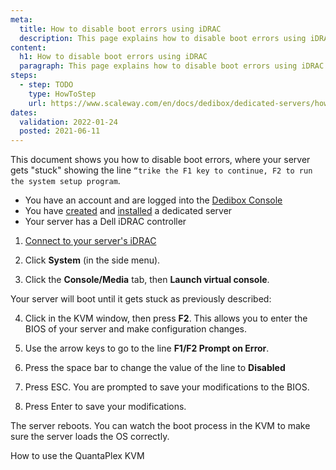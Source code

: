 ```yaml
---
meta:
  title: How to disable boot errors using iDRAC
  description: This page explains how to disable boot errors using iDRAC
content:
  h1: How to disable boot errors using iDRAC
  paragraph: This page explains how to disable boot errors using iDRAC
steps:
  - step: TODO
    type: HowToStep
    url: https://www.scaleway.com/en/docs/dedibox/dedicated-servers/how-to/disable-boot-errors-idrac
dates:
  validation: 2022-01-24
  posted: 2021-06-11
---
```


This document shows you how to disable boot errors, where your server gets "stuck" showing the line `“trike the F1 key to continue, F2 to run the system setup program`.

<Message type="requirement">

  - You have an account and are logged into the [Dedibox Console](https://console.online.net)
  - You have [created](/dedibox/dedicated-servers/how-to/order-a-server) and [installed](/dedibox/dedicated-servers/how-to/install-a-server) a dedicated server
  - Your server has a Dell iDRAC controller

</Message>

1. [Connect to your server's iDRAC](/dedibox/dedicated-servers/how-to/use-ipmi-on-server/#how-to-use-ipmi-via-dell-idrac)

2. Click **System** (in the side menu).

3. Click the **Console/Media** tab, then **Launch virtual console**.

  Your server will boot until it gets stuck as previously described:

  <Lightbox src="scaleway-bootstuck.png" alt=""/>

4. Click in the KVM window, then press **F2**. This allows you to enter the BIOS of your server and make configuration changes.

    <Lightbox src="scaleway-bootstuck2.png" alt=""/>

5. Use the arrow keys to go to the line **F1/F2 Prompt on Error**.

6. Press the space bar to change the value of the line to **Disabled**

7. Press ESC. You are prompted to save your modifications to the BIOS.

8. Press Enter to save your modifications.

The server reboots. You can watch the boot process in the KVM to make sure the server loads the OS correctly.

  <Lightbox src="scaleway-bootstuck3.png" alt=""/>

<Navigation title="See Also">
  <PreviousButton to="/dedibox/kvm-over-ip/how-to/quantaplex/">How to use the QuantaPlex KVM</PreviousButton>
</Navigation>

